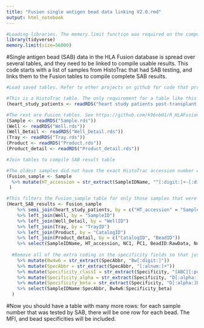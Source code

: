 ---
title: "Fusion single antigen bead data linking V2.0.rmd"
output: html_notebook
---

```{r}
#Loading libraries. The memory.limit function was required on the computer I used to increase the memory size so that large tables could be loaded. It may not be needed in all cases.
library(tidyverse)
memory.limit(size=56000)
```
#Single antigen bead (SAB) data in the HLA Fusion database is spread over several tables, and they need to be linked to compile usable results. This code starts with a list of samples from HistoTrac that had SAB testing, and links them to the Fusion tables to compile complete SAB results.
```{r}
#Load saved tables. Refer to other projects on github for code that produces these tables.

#This is a HistoTrac table. The only requirement for a table like this is that it has to have a list of sample numbers that were tested by SAB. Those sample numbers have to align to the sample numbers stored in the Fusion server.
(heart_study_patients <- readRDS("heart study patients post-transplant samples.rds"))

#The rest are Fusion tables. See https://github.com/k96nb01/R_HLAFusion_extraction for code to extract these tables from Fusion.
(Sample <- readRDS("Sample.rds"))
(Well <- readRDS("Well.rds"))
(Well_Detail <- readRDS("Well_Detail.rds"))
(Tray <- readRDS("Tray.rds"))
(Product <- readRDS("Product.rds"))
(Product_detail <- readRDS("Product_detail.rds"))
```

```{r}
#Join tables to compile SAB result table

#The oldest samples did not have the exact HistoTrac accession number entered into Fusion - it had the patient's name appended. The code below extracts just the accession number so that all samples can be joined in the next set of code.
(Fusion_sample <- Sample
  %>% mutate(HT_accession = str_extract(SampleIDName, "^[:digit:]+-[:digit:]+"))
 )

#This filters the Fusion_sample table for only those samples that were run on the patients in our HistoTrac table, then joins to the other Fusion tables to make a complete table of SAB results.
(Heart_SAB_results <- Fusion_sample 
    %>% semi_join(heart_study_patients, by = c("HT_accession" = "SampleNbr"), suffix = c(".Fusion", ".HT")) 
    %>% left_join(Well, by = "SampleID")
    %>% left_join(Well_Detail, by = "WellID")
    %>% left_join(Tray, by = "TrayID")
    %>% left_join(Product, by = "CatalogID")
    %>% left_join(Product_detail, by = c("CatalogID", "BeadID"))
    %>% select(SampleIDName, HT_accession, NC1, PC1, BeadID:RawData, NormalValue:Ratio, Description, SpecAbbr, Specificity)
  
  #Remove all of the extra coding in the specificity fields so that just the bead specificities remain
    %>% mutate(Bw4w6 = str_extract(SpecAbbr, "Bw[:digit:]"))
    %>% mutate(SpecAbbr = str_extract(SpecAbbr, "[:alnum:]+"))
    %>% mutate(Specificity_classI = str_extract(Specificity, "[ABC][:punct:][:alnum:]+[:punct:][:alnum:]+"))
    %>% mutate(Specificity_alpha = str_extract(Specificity, "D[:alpha:]A1[:punct:][:alnum:]+[:punct:][:alnum:]+"))
    %>% mutate(Specificity_beta = str_extract(Specificity, "D[:alpha:]B[:digit:][:punct:][:alnum:]+[:punct:][:alnum:]+"))
    %>% select(SampleIDName:SpecAbbr, Bw4w6:Specificity_beta)
  )
```
#Now you should have a table with many more rows: for each sample number that was tested by SAB, there will be one row for each bead. The MFI, and bead specificities will be included.